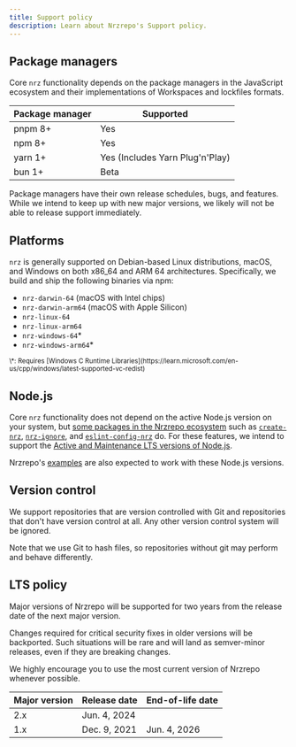 ```yaml
---
title: Support policy
description: Learn about Nrzrepo's Support policy.
---
```



## Package managers

Core `nrz` functionality depends on the package managers in the JavaScript ecosystem and their implementations of Workspaces and
lockfiles formats.

| Package manager | Supported                       |
| --------------- | ------------------------------- |
| pnpm 8+         | Yes                             |
| npm 8+          | Yes                             |
| yarn 1+         | Yes (Includes Yarn Plug'n'Play) |
| bun 1+          | Beta                            |

<Callout type="info">
  Package managers have their own release schedules, bugs, and features. While
  we intend to keep up with new major versions, we likely will not be able to
  release support immediately.
</Callout>

## Platforms

`nrz` is generally supported on Debian-based Linux distributions, macOS, and
Windows on both x86_64 and ARM 64 architectures. Specifically, we build and ship
the following binaries via npm:

- `nrz-darwin-64` (macOS with Intel chips)
- `nrz-darwin-arm64` (macOS with Apple Silicon)
- `nrz-linux-64`
- `nrz-linux-arm64`
- `nrz-windows-64`\*
- `nrz-windows-arm64`\*

<small>
  \*: Requires [Windows C Runtime
  Libraries](https://learn.microsoft.com/en-us/cpp/windows/latest-supported-vc-redist)
</small>

## Node.js

Core `nrz` functionality does not depend on the
active Node.js version on your system, but [some packages in the Nrzrepo ecosystem](/repo/docs/reference#packages)
such as [`create-nrz`](/repo/docs/reference/create-nrz), [`nrz-ignore`](/repo/docs/reference/nrz-ignore), and [`eslint-config-nrz`](/repo/docs/reference/eslint-config-nrz) do. For these features,
we intend to support the [Active and Maintenance LTS versions of Node.js](https://nodejs.org/en/about/previous-releases).

Nrzrepo's [examples](/repo/docs/getting-started/examples) are also expected to work with these Node.js versions.

## Version control

We support repositories that are version controlled with Git and repositories that don't have
version control at all. Any other version control system will be ignored.

Note that we use Git to hash files, so repositories without git may perform and behave differently.

## LTS policy

Major versions of Nrzrepo will be supported for two years from the release date of the next major version.

Changes required for critical security fixes in older versions will be backported. Such situations will be rare and will land as semver-minor releases, even if they are breaking changes.

We highly encourage you to use the most current version of Nrzrepo whenever possible.

| Major version | Release date | End-of-life date |
| ------------- | ------------ | ---------------- |
| 2.x           | Jun. 4, 2024 |                  |
| 1.x           | Dec. 9, 2021 | Jun. 4, 2026     |
